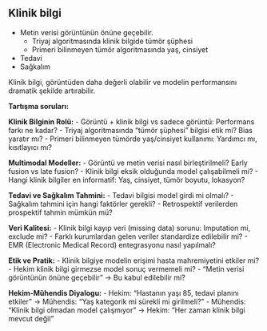 ## Klinik bilgi 

- Metin verisi görüntünün önüne geçebilir. 
  - Triyaj algoritmasında klinik bilgide tümör şüphesi
  - Primeri bilinmeyen tümör algoritmasında yaş, cinsiyet

- Tedavi
- Sağkalım

::: {.notes}

Klinik bilgi, görüntüden daha değerli olabilir ve modelin performansını dramatik şekilde artırabilir.

**Tartışma soruları:**

**Klinik Bilginin Rolü:**
- Görüntü + klinik bilgi vs sadece görüntü: Performans farkı ne kadar?
- Triyaj algoritmasında "tümör şüphesi" bilgisi etik mi? Bias yaratır mı?
- Primeri bilinmeyen tümörde yaş/cinsiyet kullanımı: Yardımcı mı, kısıtlayıcı mı?

**Multimodal Modeller:**
- Görüntü ve metin verisi nasıl birleştirilmeli? Early fusion vs late fusion?
- Klinik bilgi eksik olduğunda model çalışabilmeli mi?
- Hangi klinik bilgiler en informatif: Yaş, cinsiyet, tümör boyutu, lokasyon?

**Tedavi ve Sağkalım Tahmini:**
- Tedavi bilgisi model girdi mi olmalı?
- Sağkalım tahmini için hangi faktörler gerekli?
- Retrospektif verilerden prospektif tahmin mümkün mü?

**Veri Kalitesi:**
- Klinik bilgi kayıp veri (missing data) sorunu: Imputation mi, exclude mi?
- Farklı kurumlardan gelen veriler standardize edilebilir mi?
- EMR (Electronic Medical Record) entegrasyonu nasıl yapılmalı?

**Etik ve Pratik:**
- Klinik bilgiye modelin erişimi hasta mahremiyetini etkiler mi?
- Hekim klinik bilgi girmezse model sonuç vermemeli mi?
- "Metin verisi görüntünün önüne geçebilir" → Bu kabul edilebilir mi?

**Hekim-Mühendis Diyalogu:**
- Hekim: "Hastanın yaşı 85, tedavi planını etkiler" → Mühendis: "Yaş kategorik mi sürekli mi girilmeli?"
- Mühendis: "Klinik bilgi olmadan model çalışmıyor" → Hekim: "Her zaman klinik bilgi mevcut değil"

:::
